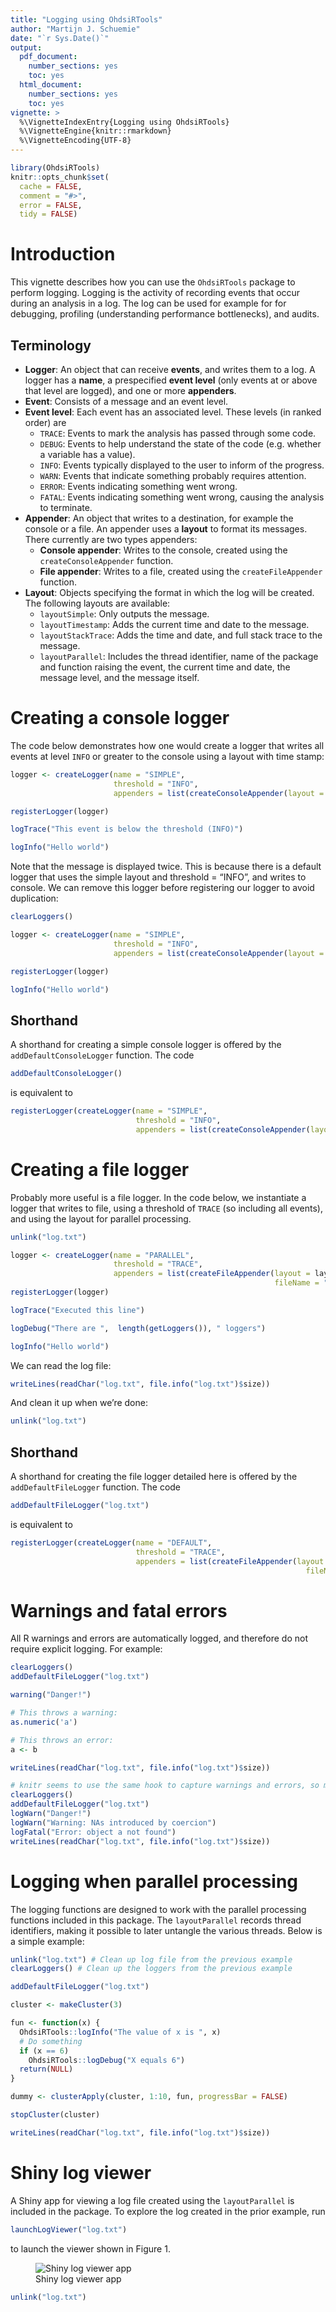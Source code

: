 ```yaml
---
title: "Logging using OhdsiRTools"
author: "Martijn J. Schuemie"
date: "`r Sys.Date()`"
output:
  pdf_document:
    number_sections: yes
    toc: yes
  html_document:
    number_sections: yes
    toc: yes
vignette: >
  %\VignetteIndexEntry{Logging using OhdsiRTools}
  %\VignetteEngine{knitr::rmarkdown}
  %\VignetteEncoding{UTF-8}
---
```


```r
library(OhdsiRTools)
knitr::opts_chunk$set(
  cache = FALSE,
  comment = "#>",
  error = FALSE,
  tidy = FALSE)
```
# Introduction

This vignette describes how you can use the `OhdsiRTools` package to perform logging. Logging is the activity of recording events that occur during an analysis in a log. The log can be used for example for for debugging, profiling (understanding performance bottlenecks), and audits.

## Terminology

* **Logger**: An object that can receive **events**, and writes them to a log. A logger has a **name**, a prespecified **event level** (only events at or above that level are logged), and one or more **appenders**.
* **Event**: Consists of a message and an event level.
* **Event level**: Each event has an associated level. These levels (in ranked order) are 
    * `TRACE`: Events to mark the analysis has passed through some code.
    * `DEBUG`: Events to help understand the state of the code (e.g. whether a variable has a value).
    * `INFO`: Events typically displayed to the user to inform of the progress.
    * `WARN`: Events that indicate something probably requires attention.
    * `ERROR`: Events indicating something went wrong.
    * `FATAL`: Events indicating something went wrong, causing the analysis to terminate.
* **Appender**: An object that writes to a destination, for example the console or a file. An appender uses a **layout** to format its messages. There currently are two types appenders:
    * **Console appender**: Writes to the console, created using the `createConsoleAppender` function.
    * **File appender**: Writes to a file, created using the `createFileAppender` function.
* **Layout**: Objects specifying the format in which the log will be created. The following layouts are available:
    * `layoutSimple`: Only outputs the message. 
    * `layoutTimestamp`: Adds the current time and date to the message.
    * `layoutStackTrace`: Adds the time and date, and full stack trace to the message.
    * `layoutParallel`: Includes the thread identifier, name of the package and function raising the event, the current time and date, the message level, and the message itself.
  
  
# Creating a console logger

The code below demonstrates how one would create a logger that writes  all events at level `INFO` or greater to the console using a layout with time stamp:

```r
logger <- createLogger(name = "SIMPLE",
                       threshold = "INFO",
                       appenders = list(createConsoleAppender(layout = layoutTimestamp)))

registerLogger(logger)

logTrace("This event is below the threshold (INFO)")

logInfo("Hello world")
```

Note that the message is displayed twice. This is because there is a default logger that uses the simple layout and threshold = "INFO", and writes to console. We can remove this logger before registering our logger to avoid duplication:

```r
clearLoggers()

logger <- createLogger(name = "SIMPLE",
                       threshold = "INFO",
                       appenders = list(createConsoleAppender(layout = layoutTimestamp)))

registerLogger(logger)

logInfo("Hello world")
```

## Shorthand 

A shorthand for creating a simple console logger is offered by the `addDefaultConsoleLogger` function. The code

```r
addDefaultConsoleLogger()
```

is equivalent to

```r
registerLogger(createLogger(name = "SIMPLE",
                            threshold = "INFO", 
                            appenders = list(createConsoleAppender(layout = layoutSimple))))
```


# Creating a file logger

Probably more useful is a file logger. In the code below, we instantiate a logger that writes to file, using a threshold of `TRACE` (so including all events), and using the layout for parallel processing.

```r
unlink("log.txt")
```

```r
logger <- createLogger(name = "PARALLEL",
                       threshold = "TRACE",
                       appenders = list(createFileAppender(layout = layoutParallel,
                                                           fileName = "log.txt")))
registerLogger(logger)

logTrace("Executed this line")

logDebug("There are ",  length(getLoggers()), " loggers")

logInfo("Hello world")
```

We can read the log file:

```r
writeLines(readChar("log.txt", file.info("log.txt")$size))
```

And clean it up when we're done:

```r
unlink("log.txt")
```

## Shorthand 

A shorthand for creating the file logger detailed here is offered by the `addDefaultFileLogger` function. The code

```r
addDefaultFileLogger("log.txt")
```

is equivalent to

```r
registerLogger(createLogger(name = "DEFAULT",
                            threshold = "TRACE", 
                            appenders = list(createFileAppender(layout = layoutParallel, 
                                                                  fileName = "log.txt"))))
```


# Warnings and fatal errors

All R warnings and errors are automatically logged, and therefore do not require explicit logging. For example:

```r
clearLoggers()
addDefaultFileLogger("log.txt")

warning("Danger!")

# This throws a warning:
as.numeric('a')

# This throws an error:
a <- b

writeLines(readChar("log.txt", file.info("log.txt")$size))
```
```r
# knitr seems to use the same hook to capture warnings and errors, so minor cheat here:
clearLoggers()
addDefaultFileLogger("log.txt")
logWarn("Danger!")
logWarn("Warning: NAs introduced by coercion")
logFatal("Error: object a not found")
writeLines(readChar("log.txt", file.info("log.txt")$size))
```

# Logging when parallel processing

The logging functions are designed to work with the parallel processing functions included in this package. The `layoutParallel` records thread identifiers, making it possible to later untangle the various threads. Below is a simple example:

```r
unlink("log.txt") # Clean up log file from the previous example
clearLoggers() # Clean up the loggers from the previous example

addDefaultFileLogger("log.txt")

cluster <- makeCluster(3)

fun <- function(x) {
  OhdsiRTools::logInfo("The value of x is ", x)
  # Do something
  if (x == 6)
    OhdsiRTools::logDebug("X equals 6")
  return(NULL)
}

dummy <- clusterApply(cluster, 1:10, fun, progressBar = FALSE)

stopCluster(cluster)

writeLines(readChar("log.txt", file.info("log.txt")$size))
```

# Shiny log viewer

A Shiny app for viewing a log file created using the `layoutParallel` is included in the package. To explore the log created in the prior example, run

```r
launchLogViewer("log.txt")
```

to launch the viewer shown in Figure 1.

![Shiny log viewer app](shinyApp.png)

```r
unlink("log.txt")
```